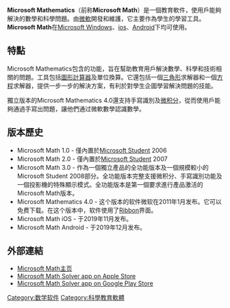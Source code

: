 {{noteTA|G1=IT}}
{{Infobox Software
| name = Microsoft Mathematics
| logo =
| screenshot = [[File:Microsoft_Mathematics_4.0.png|300px]]
| caption = Microsoft Mathematics 4.0在[[Windows_7|Windows 7]]中的截图
| latest release version = 4.0.1108.0000
| latest release date = {{start date and age|2011|1|11}}
| latest preview version =
| latest preview date =
| developer = [[Microsoft|Microsoft]]
| operating_system = [[Microsoft_Windows|Microsoft Windows]]、[[ios|ios]]、[[Android|Android]]
| genre = [[數學|數學]]
| license = [[免费软件|免费]]
| website = [https://math.microsoft.com Microsoft Math主頁]
}}

'''Microsoft Mathematics'''（前称'''Microsoft Math'''）是一個教育軟件，使用戶能夠解決的數學和科學問題。由[[微軟|微軟]]開發和維護，它主要作為學生的學習工具。'''Microsoft Math'''在[[Microsoft_Windows|Microsoft Windows]]、[[ios|ios]]、[[Android|Android]]下均可使用。

== 特點 ==
Microsoft Mathematics包含的功能，旨在幫助教育用戶解決數學、科學和技術相關的問題。工具包括[[圖形計算器|圖形計算器]]及單位換算。它還包括一個[[三角形|三角形]]求解器和一個[[方程|方程]]求解器，提供一步一步的解決方案，有利於對學生企圖學習解決問題的技能。

獨立版本的Microsoft Mathematics 4.0還支持手寫識別及[[微积分|微积分]]，從而使用戶能夠通過手寫出問題，讓他們通过微軟數學認識數學。

== 版本歷史 ==
* Microsoft Math 1.0 - 僅內置於[[Microsoft_Student|Microsoft Student]] 2006
* Microsoft Math 2.0 - 僅內置於[[Microsoft_Student|Microsoft Student]] 2007
* Microsoft Math 3.0 - 作為一個獨立產品的全功能版本及一個規模較小的Microsoft Student 2008部分。全功能版本完整支援微积分、手寫識別功能及一個投影機的特殊顯示模式。全功能版本是第一個要求進行產品激活的Microsoft Math版本。
* Microsoft Mathematics 4.0 - 这个版本的软件微软在2011年1月发布。它可以免费下载。在这个版本中，软件使用了[[Ribbon|Ribbon]]界面。
* Microsoft Math iOS - 于2019年11月发布。
* Microsoft Math Android - 于2019年12月发布。

== 外部連結 ==
* [https://math.microsoft.com Microsoft Math主页] {{Wayback|url=https://math.microsoft.com/ |date=20201124135220 }}
* [https://apps.apple.com/us/app/microsoft-math-solver/id1483962204 Microsoft Math Solver app on Apple Store] {{Wayback|url=https://apps.apple.com/us/app/microsoft-math-solver/id1483962204 |date=20210131094128 }}
* [https://play.google.com/store/apps/details?id=com.microsoft.math Microsoft Math Solver app on Google Play Store] {{Wayback|url=https://play.google.com/store/apps/details?id=com.microsoft.math |date=20210127154336 }}
{{Microsoft}}

[[Category:数学软件|Category:数学软件]]
[[Category:科學教育軟體|Category:科學教育軟體]]

{{Compu-soft-stub}}